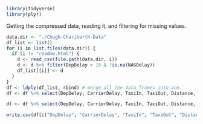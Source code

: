 ```r
library(tidyverse)
library(plyr)
```

Getting the compressed data, reading it, and filtering for missing values.

```r
data.dir <- "./Chugh-Charitarth-Data"
df_list <- list()
for (i in list.files(data.dir)) {
  if (i != "readme.html") {
    d <- read_csv(file.path(data.dir, i))
    d <- d %>% filter(DepDelay > 15 & !is.na(NASDelay))
    df_list[[i]] <- d
  }
}
df <- ldply(df_list, rbind) # merge all the data frames into one.
df <- df %>% select(DepDelay, CarrierDelay, TaxiIn, TaxiOut, Distance, WeatherDelay, NASDelay, SecurityDelay, LateAircraftDelay)
```
```r
df <- df %>% select(DepDelay, CarrierDelay, TaxiIn, TaxiOut, Distance, WeatherDelay, NASDelay, SecurityDelay, LateAircraftDelay)
```
```r
write.csv(df[c("DepDelay", "CarrierDelay", "TaxiIn", "TaxiOut", "Distance", "WeatherDelay", "NASDelay", "SecurityDelay", "LateAircraftDelay")], "filtered2.csv")
```

